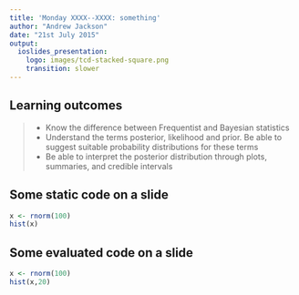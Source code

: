 ```yaml
---
title: 'Monday XXXX--XXXX: something'
author: "Andrew Jackson"
date: "21st July 2015"
output:
  ioslides_presentation:
    logo: images/tcd-stacked-square.png
    transition: slower
---
```


## Learning outcomes

> - Know the difference between Frequentist and Bayesian statistics
> - Understand the terms posterior, likelihood and prior. Be able to suggest suitable probability distributions for these terms
> - Be able to interpret the posterior distribution through plots, summaries, and credible intervals

## Some static code on a slide

```r
x <- rnorm(100)
hist(x)
```

## Some evaluated code on a slide
```r
x <- rnorm(100)
hist(x,20)
```
